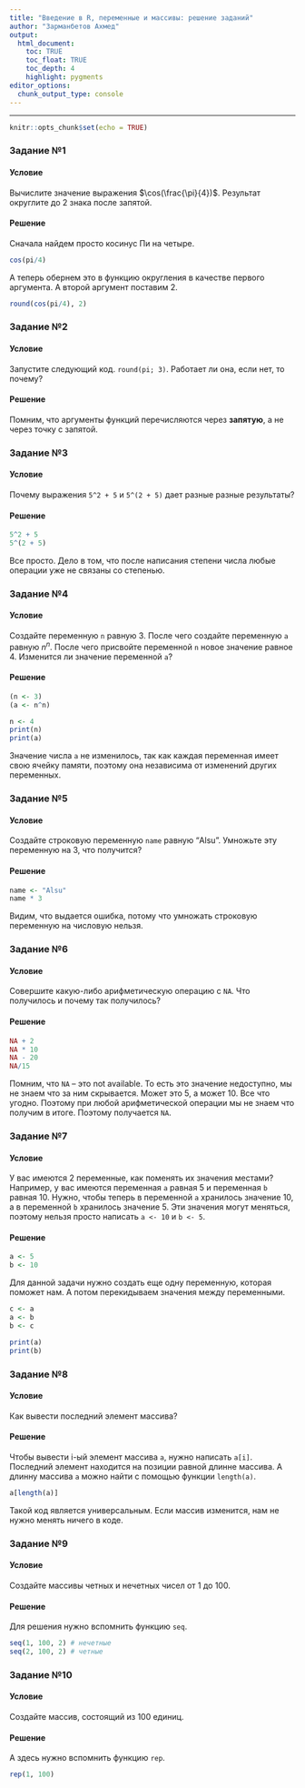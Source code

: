 ```yaml
---
title: "Введение в R, переменные и массивы: решение заданий"
author: "Зарманбетов Ахмед"
output: 
  html_document:
    toc: TRUE
    toc_float: TRUE
    toc_depth: 4
    highlight: pygments
editor_options: 
  chunk_output_type: console
---
```

---
```r
knitr::opts_chunk$set(echo = TRUE)
```

### Задание №1

#### Условие

Вычислите значение выражения $\cos(\frac{\pi}{4})$. Результат округлите до 2 знака после запятой.

#### Решение

Сначала найдем просто косинус Пи на четыре.

```r
cos(pi/4)
```

А теперь обернем это в функцию округления в качестве первого аргумента. А второй аргумент поставим 2. 

```r
round(cos(pi/4), 2)
```

### Задание №2

#### Условие

Запустите следующий код. `round(pi; 3)`. Работает ли она, если нет, то почему?

#### Решение

Помним, что аргументы функций перечисляются через **запятую**, а не через точку с запятой.

### Задание №3

#### Условие

Почему выражения `5^2 + 5` и `5^(2 + 5)` дает разные разные результаты?

#### Решение

```r
5^2 + 5
5^(2 + 5)
```

Все просто. Дело в том, что после написания степени числа любые операции уже не связаны со степенью.

### Задание №4

#### Условие

Создайте переменную `n` равную 3. После чего создайте переменную `a` равную $n^n$. После чего присвойте переменной `n` новое значение равное 4. Изменится ли значение переменной `a`?

#### Решение

```r
(n <- 3)
(a <- n^n)
```

```r
n <- 4
print(n)
print(a)
```

Значение числа `a` не изменилось, так как каждая переменная имеет свою ячейку памяти, поэтому она независима от изменений других переменных.

### Задание №5

#### Условие

Создайте строковую переменную `name` равную "Alsu". Умножьте эту переменную на 3, что получится?

#### Решение

```r
name <- "Alsu"
name * 3
```

Видим, что выдается ошибка, потому что умножать строковую переменную на числовую нельзя.

### Задание №6

#### Условие

Совершите какую-либо арифметическую операцию с `NA`. Что получилось и почему так получилось?

#### Решение

```r
NA + 2
NA * 10
NA - 20
NA/15
```

Помним, что `NA` -- это not available. То есть это значение недоступно, мы не знаем что за ним скрывается. Может это 5, а может 10. Все что угодно. Поэтому при любой арифметической операции мы не знаем что получим в итоге. Поэтому получается `NA`.

### Задание №7

#### Условие

У вас имеются 2 переменные, как поменять их значения местами? Например, у вас имеются переменная `a` равная 5 и переменная `b` равная 10. Нужно, чтобы теперь в переменной `a` хранилось значение 10, а в переменной `b` хранилось значение 5. Эти значения могут меняться, поэтому нельзя просто написать `a <- 10` и `b <- 5`.

#### Решение

```r
a <- 5
b <- 10
```

Для данной задачи нужно создать еще одну переменную, которая поможет нам. А потом перекидываем значения между переменными.

```r
c <- a
a <- b
b <- c

print(a)
print(b)
```

### Задание №8

#### Условие

Как вывести последний элемент массива?

#### Решение

Чтобы вывести i-ый элемент массива `a`, нужно написать `a[i]`. Последний элемент находится на позиции равной длинне массива. А длинну массива `a` можно найти с помощью функции `length(a)`. 

```r
a[length(a)]
```

Такой код является универсальным. Если массив изменится, нам не нужно менять ничего в коде. 

### Задание №9

#### Условие

Создайте массивы четных и нечетных чисел от 1 до 100.

#### Решение

Для решения нужно вспомнить функцию `seq`.

```r
seq(1, 100, 2) # нечетные
seq(2, 100, 2) # четные
```

### Задание №10

#### Условие

Создайте массив, состоящий из 100 единиц. 

#### Решение

А здесь нужно вспомнить функцию `rep`.

```r
rep(1, 100)
```

